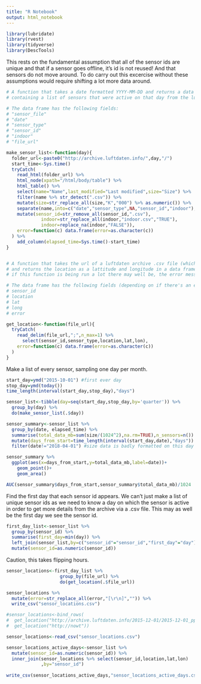 ```yaml
---
title: "R Notebook"
output: html_notebook
---
```


```r
library(lubridate)
library(rvest)
library(tidyverse)
library(DescTools)
```

This rests on the fundamental assumption that all of the sensor ids are unique and that if a sensor goes offline, it's id is not reused! And that sensors do not move around. To do carry out this excercise without these assumptions would require shifting a lot more data around.


```r
# A function that takes a date formatted YYYY-MM-DD and returns a data frame 
# containing a list of sensors that were active on that day from the luftdaten archive

# The data frame has the following fields:
# "sensor_file" 
# "date"        
# "sensor_type" 
# "sensor_id"   
# "indoor"     
# "file_url"

make_sensor_list<-function(day){
  folder_url<-paste0("http://archive.luftdaten.info/",day,"/")
  start_time<-Sys.time()
  tryCatch(
    read_html(folder_url) %>%
    html_node(xpath="/html/body/table") %>%
    html_table() %>%
    select(name="Name",last_modified="Last modified",size="Size") %>%
    filter(name %>% str_detect(".csv")) %>%
    mutate(size=str_replace_all(size,"K","000") %>% as.numeric()) %>%
    separate(name,into=c("date","sensor_type",NA,"sensor_id","indoor"),sep="_",remove=TRUE) %>%
    mutate(sensor_id=str_remove_all(sensor_id,".csv"),
             indoor=str_replace_all(indoor,"indoor.csv","TRUE"),
             indoor=replace_na(indoor,"FALSE")),
    error=function(c) data.frame(error=as.character(c))
  ) %>%
    add_column(elapsed_time=Sys.time()-start_time)
}


# A function that takes the url of a luftdaten archive .csv file (which will always pertain to a specific sensor) 
# and returns the location as a lattitude and longitude in a data frame. Alternatively if there's an error, and 
# if this function is being run a lot there may well be, the error message is returned

# The data frame has the following fields (depending on if there's an error):
# sensor_id
# location
# lat
# long
# error

get_location<-function(file_url){
  tryCatch(
    read_delim(file_url,";",n_max=1) %>% 
      select(sensor_id,sensor_type,location,lat,lon),
    error=function(c) data.frame(error=as.character(c))
  )
}

```

Make a list of every sensor, sampling one day per month.

```r
start_day=ymd("2015-10-01") #first ever day
stop_day=ymd(today())
time_length(interval(start_day,stop_day),"days")
```


```r
sensor_list<-tibble(day=seq(start_day,stop_day,by='quarter')) %>%
  group_by(day) %>%
  do(make_sensor_list(.$day))
```

```r
sensor_summary<-sensor_list %>% 
  group_by(date, elapsed_time) %>% 
  summarise(total_data_mb=sum(size/(1024^2),na.rm=TRUE),n_sensors=n()) %>%
  mutate(days_from_start=time_length(interval(start_day,date),"days")) %>%
  filter(date!="2018-04-01") #size data is badly formatted on this day

sensor_summary %>%
  ggplot(aes(x=days_from_start,y=total_data_mb,label=date))+
    geom_point()+
    geom_area()

AUC(sensor_summary$days_from_start,sensor_summary$total_data_mb)/1024

```


Find the first day that each sensor id appears. We can't just make a list of unique sensor ids as we need to know a day on which the sensor is active in order to get more details from the archive via a .csv file. This may as well be the first day we see the sensor id.

```r
first_day_list<-sensor_list %>%
  group_by(sensor_id) %>%
  summarise(first_day=min(day)) %>%
  left_join(sensor_list,by=c("sensor_id"="sensor_id","first_day"="day")) %>%
  mutate(sensor_id=as.numeric(sensor_id))
```

Caution, this takes flipping hours.

```r
sensor_locations<-first_day_list %>%
                    group_by(file_url) %>%
                    do(get_location(.$file_url))

sensor_locations %>% 
  mutate(error=str_replace_all(error,"[\r\n]","")) %>%
  write_csv("sensor_locations.csv")
```

```r
#sensor_locations<-bind_rows(
#  get_location("http://archive.luftdaten.info/2015-12-01/2015-12-01_ppd42ns_sensor_40.csv"),
#  get_location("http://nowt"))
```




```r
sensor_locations<-read_csv("sensor_locations.csv")
```

```r
sensor_locations_active_days<-sensor_list %>%
  mutate(sensor_id=as.numeric(sensor_id)) %>%
  inner_join(sensor_locations %>% select(sensor_id,location,lat,lon)
             ,by="sensor_id")
  
write_csv(sensor_locations_active_days,"sensor_locations_active_days.csv")
```





